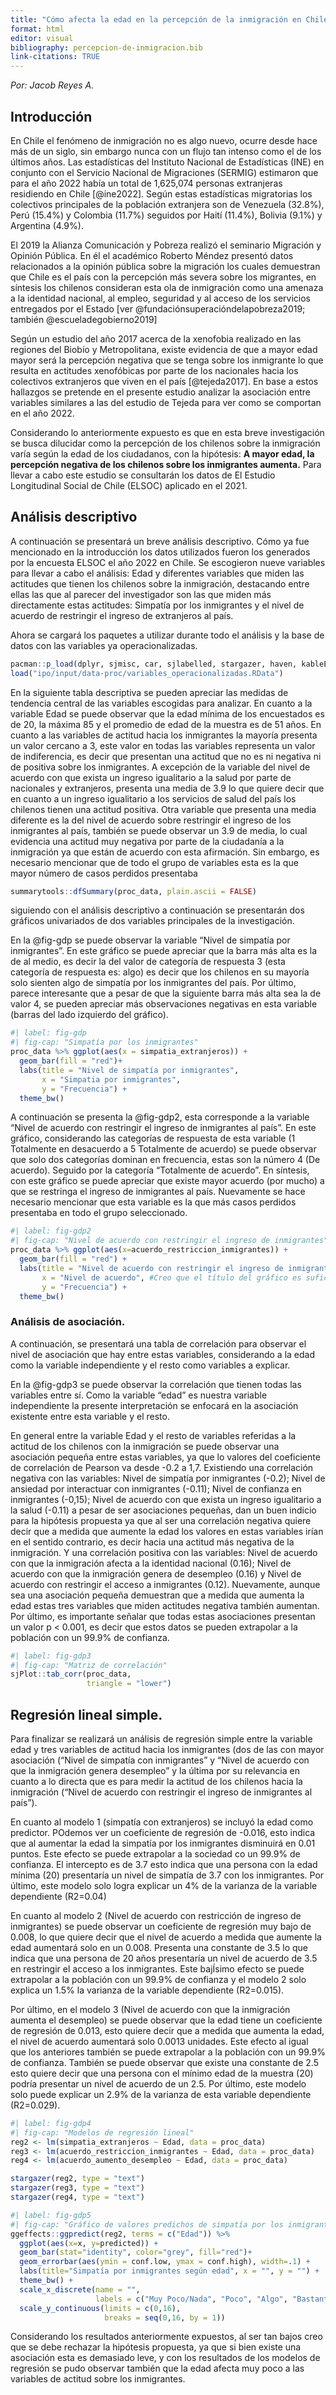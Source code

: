 ```yaml
---
title: "Cómo afecta la edad en la percepción de la inmigración en Chile el año 2021"
format: html
editor: visual
bibliography: percepcion-de-inmigracion.bib
link-citations: TRUE
---
```


*Por: Jacob Reyes A.*

## Introducción

En Chile el fenómeno de inmigración no es algo nuevo, ocurre desde hace más de un siglo, sin embargo nunca con un flujo tan intenso como el de los últimos años. Las estadísticas del Instituto Nacional de Estadísticas (INE) en conjunto con el Servicio Nacional de Migraciones (SERMIG) estimaron que para el año 2022 había un total de 1,625,074 personas extranjeras residiendo en Chile [@ine2022]. Según estas estadísticas migratorias los colectivos principales de la población extranjera son de Venezuela (32.8%), Perú (15.4%) y Colombia (11.7%) seguidos por Haití (11.4%), Bolivia (9.1%) y Argentina (4.9%).

El 2019 la Alianza Comunicación y Pobreza realizó el seminario Migración y Opinión Pública. En él el académico Roberto Méndez presentó datos relacionados a la opinión pública sobre la migración los cuales demuestran que Chile es el país con la percepción más severa sobre los migrantes, en síntesis los chilenos consideran esta ola de inmigración como una amenaza a la identidad nacional, al empleo, seguridad y al acceso de los servicios entregados por el Estado [ver @fundaciónsuperacióndelapobreza2019; también @escueladegobierno2019]

Según un estudio del año 2017 acerca de la xenofobia realizado en las regiones del Biobío y Metropolitana, existe evidencia de que a mayor edad mayor será la percepción negativa que se tenga sobre los inmigrante lo que resulta en actitudes xenofóbicas por parte de los nacionales hacia los colectivos extranjeros que viven en el país [@tejeda2017]. En base a estos hallazgos se pretende en el presente estudio analizar la asociación entre variables similares a las del estudio de Tejeda para ver como se comportan en el año 2022.

Considerando lo anteriormente expuesto es que en esta breve investigación se busca dilucidar como la percepción de los chilenos sobre la inmigración varía según la edad de los ciudadanos, con la hipótesis: **A mayor edad, la percepción negativa de los chilenos sobre los inmigrantes aumenta.** Para llevar a cabo este estudio se consultarán los datos de El Estudio Longitudinal Social de Chile (ELSOC) aplicado en el 2021.

## Análisis descriptivo

A continuación se presentará un breve análisis descriptivo. Cómo ya fue mencionado en la introducción los datos utilizados fueron los generados por la encuesta ELSOC el año 2022 en Chile. Se escogieron nueve variables para llevar a cabo el análisis: Edad y diferentes variables que miden las actitudes que tienen los chilenos sobre la inmigración, destacando entre ellas las que al parecer del investigador son las que miden más directamente estas actitudes: Simpatía por los inmigrantes y el nivel de acuerdo de restringir el ingreso de extranjeros al país.

Ahora se cargará los paquetes a utilizar durante todo el análisis y la base de datos con las variables ya operacionalizadas.

```r
pacman::p_load(dplyr, sjmisc, car, sjlabelled, stargazer, haven, kableExtra, summarytools, ggplot2, GGally, corrplot, texreg, ggpubr)
load("ipo/input/data-proc/variables_operacionalizadas.RData")

```

En la siguiente tabla descriptiva se pueden apreciar las medidas de tendencia central de las variables escogidas para analizar. En cuanto a la variable Edad se puede observar que la edad mínima de los encuestados es de 20, la máxima 85 y el promedio de edad de la muestra es de 51 años. En cuanto a las variables de actitud hacia los inmigrantes la mayoría presenta un valor cercano a 3, este valor en todas las variables representa un valor de indiferencia, es decir que presentan una actitud que no es ni negativa ni de positiva sobre los inmigrantes. A excepción de la variable del nivel de acuerdo con que exista un ingreso igualitario a la salud por parte de nacionales y extranjeros, presenta una media de 3.9 lo que quiere decir que en cuanto a un ingreso igualitario a los servicios de salud del país los chilenos tienen una actitud positiva. Otra variable que presenta una media diferente es la del nivel de acuerdo sobre restringir el ingreso de los inmigrantes al país, también se puede observar un 3.9 de media, lo cual evidencia una actitud muy negativa por parte de la ciudadanía a la inmigración ya que están de acuerdo con esta afirmación. Sin embargo, es necesario mencionar que de todo el grupo de variables esta es la que mayor número de casos perdidos presentaba

```r
summarytools::dfSummary(proc_data, plain.ascii = FALSE)

```

siguiendo con el análisis descriptivo a continuación se presentarán dos gráficos univariados de dos variables principales de la investigación.

En la @fig-gdp se puede observar la variable "Nivel de simpatía por inmigrantes". En este gráfico se puede apreciar que la barra más alta es la de al medio, es decir la del valor de categoría de respuesta 3 (esta categoría de respuesta es: algo) es decir que los chilenos en su mayoría solo sienten algo de simpatía por los inmigrantes del país. Por último, parece interesante que a pesar de que la siguiente barra más alta sea la de valor 4, se pueden apreciar más observaciones negativas en esta variable (barras del lado izquierdo del gráfico).

```r
#| label: fig-gdp
#| fig-cap: "Simpatía por los inmigrantes"
proc_data %>% ggplot(aes(x = simpatia_extranjeros)) + 
  geom_bar(fill = "red")+
  labs(title = "Nivel de simpatía por inmigrantes",
       x = "Simpatia por inmigrantes",
       y = "Frecuencia") +
  theme_bw()
```

A continuación se presenta la @fig-gdp2, esta corresponde a la variable "Nivel de acuerdo con restringir el ingreso de inmigrantes al país". En este gráfico, considerando las categorías de respuesta de esta variable (1 Totalmente en desacuerdo a 5 Totalmente de acuerdo) se puede observar que solo dos categorías dominan en frecuencia, estas son la número 4 (De acuerdo). Seguido por la categoría "Totalmente de acuerdo". En síntesis, con este gráfico se puede apreciar que existe mayor acuerdo (por mucho) a que se restringa el ingreso de inmigrantes al país. Nuevamente se hace necesario mencionar que esta variable es la que más casos perdidos presentaba en todo el grupo seleccionado.

```r
#| label: fig-gdp2
#| fig-cap: "Nivel de acuerdo con restringir el ingreso de inmigrantes"
proc_data %>% ggplot(aes(x=acuerdo_restriccion_inmigrantes)) +
  geom_bar(fill = "red") +
  labs(title = "Nivel de acuerdo con restringir el ingreso de inmigrantes al país",
       x = "Nivel de acuerdo", #Creo que el título del gráfico es suficientemente claro para dejar esta etiqueta así de simple
       y = "Frecuencia") +
  theme_bw()
```

### Análisis de asociación.

A continuación, se presentará una tabla de correlación para observar el nivel de asociación que hay entre estas variables, considerando a la edad como la variable independiente y el resto como variables a explicar.

En la @fig-gdp3 se puede observar la correlación que tienen todas las variables entre sí. Como la variable "edad" es nuestra variable independiente la presente interpretación se enfocará en la asociación existente entre esta variable y el resto.

En general entre la variable Edad y el resto de variables referidas a la actitud de los chilenos con la inmigración se puede observar una asociación pequeña entre estas variables, ya que lo valores del coeficiente de correlación de Pearson va desde -0.2 a 1,7. Existiendo una correlación negativa con las variables: Nivel de simpatía por inmigrantes (-0.2); Nivel de ansiedad por interactuar con inmigrantes (-0.11); Nivel de confianza en inmigrantes (-0,15); Nivel de acuerdo con que exista un ingreso igualitario a la salud (-0.11) a pesar de ser asociaciones pequeñas, dan un buen indicio para la hipótesis propuesta ya que al ser una correlación negativa quiere decir que a medida que aumente la edad los valores en estas variables irían en el sentido contrario, es decir hacia una actitud más negativa de la inmigración. Y una correlación positiva con las variables: Nivel de acuerdo con que la inmigración afecta a la identidad nacional (0.16); Nivel de acuerdo con que la inmigración genera de desempleo (0.16) y Nivel de acuerdo con restringir el acceso a inmigrantes (0.12). Nuevamente, aunque sea una asociación pequeña demuestran que a medida que aumenta la edad estas tres variables que miden actitudes negativa también aumentan. Por último, es importante señalar que todas estas asociaciones presentan un valor p \< 0.001, es decir que estos datos se pueden extrapolar a la población con un 99.9% de confianza.

```r
#| label: fig-gdp3
#| fig-cap: "Matriz de correlación"
sjPlot::tab_corr(proc_data, 
                 triangle = "lower")
```

## Regresión lineal simple.

Para finalizar se realizará un análisis de regresión simple entre la variable edad y tres variables de actitud hacia los inmigrantes (dos de las con mayor asociación ("Nivel de simpatía con inmigrantes" y "Nivel de acuerdo con que la inmigración genera desempleo" y la última por su relevancia en cuanto a lo directa que es para medir la actitud de los chilenos hacia la inmigración ("Nivel de acuerdo con restringir el ingreso de inmigrantes al país").

En cuanto al modelo 1 (simpatía con extranjeros) se incluyó la edad como predictor. POdemos ver un coeficiente de regresión de -0.016, esto indica que al aumentar la edad la simpatía por los inmigrantes disminuirá en 0.01 puntos. Este efecto se puede extrapolar a la sociedad co un 99.9% de confianza. El intercepto es de 3.7 esto indica que una persona con la edad mínima (20) presentaría un nivel de simpatía de 3.7 con los inmigrantes. Por último, este modelo solo logra explicar un 4% de la varianza de la variable dependiente (R2=0.04)

En cuanto al modelo 2 (Nivel de acuerdo con restricción de ingreso de inmigrantes) se puede observar un coeficiente de regresión muy bajo de 0.008, lo que quiere decir que el nivel de acuerdo a medida que aumente la edad aumentará solo en un 0.008. Presenta una constante de 3.5 lo que indica que una persona de 20 años presentaría un nivel de acuerdo de 3.5 en restringir el acceso a los inmigrantes. Este bajÍsimo efecto se puede extrapolar a la población con un 99.9% de confianza y el modelo 2 solo explica un 1.5% la varianza de la variable dependiente (R2=0.015).

Por último, en el modelo 3 (Nivel de acuerdo con que la inmigración aumenta el desempleo) se puede observar que la edad tiene un coeficiente de regresión de 0.013, esto quiere decir que a medida que aumenta la edad, el nivel de acuerdo aumentará solo 0.0013 unidades. Este efecto al igual que los anteriores también se puede extrapolar a la población con un 99.9% de confianza. También se puede observar que existe una constante de 2.5 esto quiere decir que una persona con el mínimo edad de la muestra (20) podría presentar un nivel de acuerdo de un 2.5. Por último, este modelo solo puede explicar un 2.9% de la varianza de esta variable dependiente (R2=0.029).

```r
#| label: fig-gdp4
#| fig-cap: "Modelos de regresión lineal"
reg2 <- lm(simpatia_extranjeros ~ Edad, data = proc_data)
reg3 <- lm(acuerdo_restriccion_inmigrantes ~ Edad, data = proc_data)
reg4 <- lm(acuerdo_aumento_desempleo ~ Edad, data = proc_data)

stargazer(reg2, type = "text")
stargazer(reg3, type = "text")
stargazer(reg4, type = "text")
```

```r
#| label: fig-gdp5
#| fig-cap: "Gráfico de valores predichos de simpatía por los inmigrantes"
ggeffects::ggpredict(reg2, terms = c("Edad")) %>%
  ggplot(aes(x=x, y=predicted)) +
  geom_bar(stat="identity", color="grey", fill="red")+
  geom_errorbar(aes(ymin = conf.low, ymax = conf.high), width=.1) +
  labs(title="Simpatía por inmigrantes según edad", x = "", y = "") +
  theme_bw() +
  scale_x_discrete(name = "",
                   labels = c("Muy Poco/Nada", "Poco", "Algo", "Bastante", "Mucho")) +
  scale_y_continuous(limits = c(0,16), 
                     breaks = seq(0,16, by = 1))
```

Considerando los resultados anteriormente expuestos, al ser tan bajos creo que se debe rechazar la hipótesis propuesta, ya que si bien existe una asociación esta es demasiado leve, y con los resultados de los modelos de regresión se pudo observar también que la edad afecta muy poco a las variables de actitud sobre los inmigrantes.
